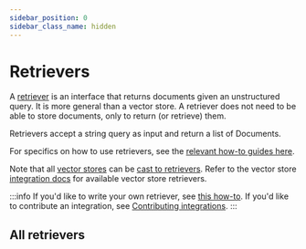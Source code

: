 ```yaml
---
sidebar_position: 0
sidebar_class_name: hidden
---
```



# Retrievers

A [retriever](/docs/concepts/#retrievers) is an interface that returns documents given an unstructured query.
It is more general than a vector store.
A retriever does not need to be able to store documents, only to return (or retrieve) them.

Retrievers accept a string query as input and return a list of Documents.

For specifics on how to use retrievers, see the [relevant how-to guides here](/docs/how_to/#retrievers).

Note that all [vector stores](/docs/concepts/#vectorstores) can be [cast to retrievers](/docs/how_to/vectorstore_retriever/).
Refer to the vector store [integration docs](/docs/integrations/vectorstores/) for available vector store retrievers.

:::info
If you'd like to write your own retriever, see [this how-to](/docs/how_to/custom_retriever/). If you'd like to contribute an integration, see [Contributing integrations](/docs/contributing).
:::

## All retrievers

<IndexTable />
